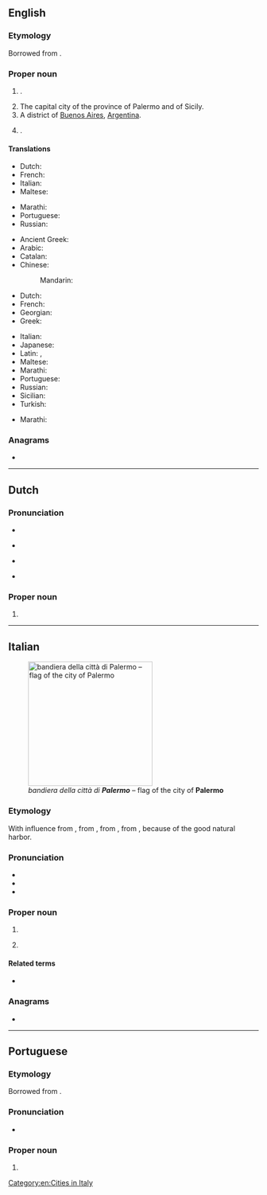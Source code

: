 ==English==

===Etymology===
Borrowed from {{bor|en|it|Palermo}}.

===Proper noun===
{{wikipedia}}
{{en-proper noun}}

# {{place|en|province|r/Sicily|c/Italy}}.
# The capital city of the province of Palermo and of Sicily.
# A district of [[Buenos Aires]], [[Argentina]].
# {{place|en|CDP|co/Butte County|s/California|c/US}}.

====Translations====
{{trans-top|province}}
* Dutch: {{t+|nl|Palermo}}
* French: {{t+|fr|Palerme|f}}
* Italian: {{t+|it|Palermo|f}}
* Maltese: {{t|mt|Palermo|alt=il-Provinċja ta' Palermo}}
{{trans-mid}}
* Marathi: {{t|mr|पालेर्मो}}
* Portuguese: {{t|pt|Palermo|f}}
* Russian: {{t+|ru|Пале́рмо|m}}
{{trans-bottom}}

{{trans-top|city}}
* Ancient Greek: {{t|grc|Πάνορμος|f}}
* Arabic: {{t|ar|بَلَرْم}}
* Catalan: {{t|ca|Palerm}}
* Chinese:
*: Mandarin: {{t+|cmn|巴勒莫|tr=Bālèmò|sc=Hani}}
* Dutch: {{t+|nl|Palermo}}
* French: {{t+|fr|Palerme|f}}
* Georgian: {{t|ka|პალერმო}}
* Greek: {{t+|el|Παλέρμο|n}}
{{trans-mid}}
* Italian: {{t+|it|Palermo|f}}
* Japanese: {{t|ja|パレルモ|tr=Parerumo}}
* Latin: {{t|la|Panormus|f}}, {{t|la|Panormum|n}}
* Maltese: {{t|mt|Palermo}}
* Marathi: {{t|mr|पालेर्मो}}
* Portuguese: {{t|pt|Palermo|f}}
* Russian: {{t+|ru|Пале́рмо|m}}
* Sicilian: {{t|scn|Palermu}}
* Turkish: {{t|tr|Palermo}}
{{trans-bottom}}

{{trans-top|district of Buenos Aires}}
* Marathi: {{t|mr|पालेर्मो}}
{{trans-mid}}
{{trans-bottom}}

===Anagrams===
* {{anagrams|en|a=aelmopr|Palmero|Palmore|Pleroma|leproma|pleroma|polearm}}

[[Category:en:Cities in Italy]]

----

==Dutch==
{{wikipedia|lang=nl}}

===Pronunciation===
* {{IPA|nl|/paːˈlɛrmoː/}}
* {{a|BE}} {{IPA|nl|[paˈlɛrmoː]}}
* {{a|NL}} {{IPA|nl|[paˈlɛrmoʊ̯]}}
* {{audio|nl|Nl-Palermo.ogg|Audio}}

===Proper noun===
{{nl-proper noun}}

# {{place|nl|city/and/province|r/Sicily|c/Italy|t=Palermo}}

----

==Italian==
[[File:Flag_of_Palermo.svg|thumb|right|250px|''bandiera della città di '''Palermo''''' – flag of the city of '''Palermo''']]
===Etymology===
With influence from {{cog|ar|بَلَرْم‎|tr=Balarm}}, from {{inh|it|la|Panormus}}, from {{der|it|grc|Πάνορμος}}, from {{af|grc|πᾰν-|t1=all|ὅρμος|t2=port|nocat=1}}, because of the good natural harbor.

===Pronunciation===
* {{it-IPA|palèrmo}}
* {{audio|it|It-Palermo.ogg|Audio}}
* {{hyph|it|Pa|lèr|mo}}

===Proper noun===
{{it-proper noun|f}}
{{wikipedia|lang=it}}

# {{place|it|city/and/province|r/Sicily|c/Italy|t=Palermo}}
# {{n-g|The letter [[P]] in the [[Appendix:Italian phonetic alphabet|Italian phonetic alphabet]]}}
#: {{syn|it|Padova}}

====Related terms====
* {{l|it|palermitano}}

===Anagrams===
* {{anagrams|it|pleroma}}

----

==Portuguese==

===Etymology===
Borrowed from {{bor|pt|it|Palermo}}.

===Pronunciation===
* {{a|Brazil}} {{IPA|pt|/pa.ˈlɛʁ.mu/}}

===Proper noun===
{{pt-proper noun|f}}

# {{place|pt|city/and/province|r/Sicily|c/Italy|t1=Palermo}}